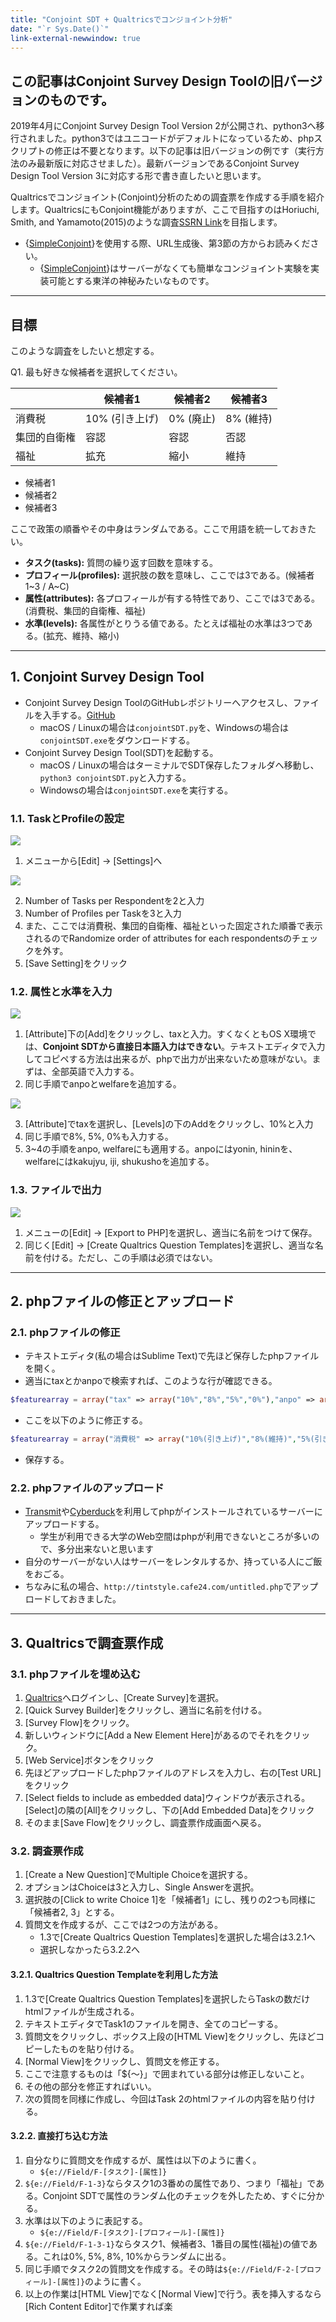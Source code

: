 ```yaml
---
title: "Conjoint SDT + Qualtricsでコンジョイント分析"
date: "`r Sys.Date()`"
link-external-newwindow: true
---
```


:::{.callout-important}
## この記事はConjoint Survey Design Toolの旧バージョンのものです。

2019年4月にConjoint Survey Design Tool Version 2が公開され、python3へ移行されました。python3ではユニコードがデフォルトになっているため、phpスクリプトの修正は不要となります。以下の記事は旧バージョンの例です（実行方法のみ最新版に対応させました）。最新バージョンであるConjoint Survey Design Tool Version 3に対応する形で書き直したいと思います。
:::

Qualtricsでコンジョイント(Conjoint)分析のための調査票を作成する手順を紹介します。QualtricsにもConjoint機能がありますが、ここで目指すのはHoriuchi, Smith, and Yamamoto(2015)のような調査<span class="jay_btn">[SSRN Link](http://papers.ssrn.com/sol3/papers.cfm?abstract_id=2627907)</span>を目指します。

* {[SimpleConjoint](https://github.com/JaehyunSong/SimpleConjoint)}を使用する際、URL生成後、第3節の方からお読みください。
   * {[SimpleConjoint](https://github.com/JaehyunSong/SimpleConjoint)}はサーバーがなくても簡単なコンジョイント実験を実装可能とする東洋の神秘みたいなものです。

---

## 目標

このような調査をしたいと想定する。

Q1. 最も好きな候補者を選択してください。

||候補者1|候補者2|候補者3|
|---|---|---|---|
|消費税|10% (引き上げ)|0% (廃止)|8% (維持)|
|集団的自衛権|容認|容認|否認|
|福祉|拡充|縮小|維持|

* 候補者1
* 候補者2
* 候補者3


ここで政策の順番やその中身はランダムである。ここで用語を統一しておきたい。

* **タスク(tasks):** 質問の繰り返す回数を意味する。
* **プロフィール(profiles):** 選択肢の数を意味し、ここでは3である。(候補者1~3 / A~C)
* **属性(attributes):** 各プロフィールが有する特性であり、ここでは3である。(消費税、集団的自衛権、福祉)
* **水準(levels):** 各属性がとりうる値である。たとえば福祉の水準は3つである。(拡充、維持、縮小)
    
---

## 1. Conjoint Survey Design Tool

* Conjoint Survey Design ToolのGitHubレポジトリーへアクセスし、ファイルを入手する。<span class="jay_btn">[GitHub](https://github.com/astrezhnev/conjointsdt)</span>
   * macOS / Linuxの場合は`conjointSDT.py`を、Windowsの場合は`conjointSDT.exe`をダウンロードする。

* Conjoint Survey Design Tool(SDT)を起動する。
    * macOS / Linuxの場合はターミナルでSDT保存したフォルダへ移動し、`python3 conjointSDT.py`と入力する。
    * Windowsの場合は`conjointSDT.exe`を実行する。

### 1.1. TaskとProfileの設定

![](Figs/SDT/002.png)

1. メニューから[Edit] → [Settings]へ

![](Figs/SDT/003.png)

2. Number of Tasks per Respondentを2と入力
3. Number of Profiles per Taskを3と入力
4. また、ここでは消費税、集団的自衛権、福祉といった固定された順番で表示されるのでRandomize order of attributes for each respondentsのチェックを外す。
5. [Save Setting]をクリック


### 1.2. 属性と水準を入力

![](Figs/SDT/004.png)

1. [Attribute]下の[Add]をクリックし、taxと入力。すくなくともOS X環境では、**Conjoint SDTから直接日本語入力はできない**。テキストエディタで入力してコピペする方法は出来るが、phpで出力が出来ないため意味がない。まずは、全部英語で入力する。
2. 同じ手順でanpoとwelfareを追加する。

![](Figs/SDT/005.png)

3. [Attribute]でtaxを選択し、[Levels]の下のAddをクリックし、10%と入力
4. 同じ手順で8%, 5%, 0%も入力する。
5. 3~4の手順をanpo, welfareにも適用する。anpoにはyonin, hininを、welfareにはkakujyu, iji, shukushoを追加する。


### 1.3. ファイルで出力

![](Figs/SDT/006.png)

1. メニューの[Edit] → [Export to PHP]を選択し、適当に名前をつけて保存。
2. 同じく[Edit] → [Create Qualtrics Question Templates]を選択し、適当な名前を付ける。ただし、この手順は必須ではない。

---

## 2. phpファイルの修正とアップロード

### 2.1. phpファイルの修正

* テキストエディタ(私の場合はSublime Text)で先ほど保存したphpファイルを開く。
* 適当にtaxとかanpoで検索すれば、このような行が確認できる。

```php
$featurearray = array("tax" => array("10%","8%","5%","0%"),"anpo" => array("yonin","hinin"),"welfare" => array("kakujyu","iji","shukusho"));
```

* ここを以下のように修正する。

```php
$featurearray = array("消費税" => array("10%(引き上げ)","8%(維持)","5%(引き下げ)","0%(廃止)"),"集団的自衛権" => array("容認","否認"),"福祉" => array("拡充","維持","縮小"));
```

* 保存する。

### 2.2. phpファイルのアップロード

* [Transmit](https://panic.com/transmit/)や[Cyberduck](https://cyberduck.io/?l=en)を利用してphpがインストールされているサーバーにアップロードする。
    * 学生が利用できる大学のWeb空間はphpが利用できないところが多いので、多分出来ないと思います
* 自分のサーバーがない人はサーバーをレンタルするか、持っている人にご飯をおごる。
* ちなみに私の場合、`http://tintstyle.cafe24.com/untitled.php`でアップロードしておきました。

---

## 3. Qualtricsで調査票作成

### 3.1. phpファイルを埋め込む

1. [Qualtrics](http://www.qualtrics.com/)へログインし、[Create Survey]を選択。
2. [Quick Survey Builder]をクリックし、適当に名前を付ける。
3. [Survey Flow]をクリック。
4. 新しいウィンドウに[Add a New Element Here]があるのでそれをクリック。
5. [Web Service]ボタンをクリック
6. 先ほどアップロードしたphpファイルのアドレスを入力し、右の[Test URL]をクリック
7. [Select fields to include as embedded data]ウィンドウが表示される。[Select]の隣の[All]をクリックし、下の[Add Embedded Data]をクリック
8. そのまま[Save Flow]をクリックし、調査票作成画面へ戻る。

### 3.2. 調査票作成

1. [Create a New Question]でMultiple Choiceを選択する。
2. オプションはChoiceは3と入力し、Single Answerを選択。
3. 選択肢の[Click to write Choice 1]を「候補者1」にし、残りの2つも同様に「候補者2, 3」とする。
4. 質問文を作成するが、ここでは2つの方法がある。
    * 1.3で[Create Qualtrics Question Templates]を選択した場合は3.2.1へ
    * 選択しなかったら3.2.2へ
    
#### 3.2.1. Qualtrics Question Templateを利用した方法

1. 1.3で[Create Qualtrics Question Templates]を選択したらTaskの数だけhtmlファイルが生成される。
2. テキストエディタでTask1のファイルを開き、全てのコピーする。
3. 質問文をクリックし、ボックス上段の[HTML View]をクリックし、先ほどコピーしたものを貼り付ける。
4. [Normal View]をクリックし、質問文を修正する。
5. ここで注意するものは「${〜}」で囲まれている部分は修正しないこと。
6. その他の部分を修正すればいい。
7. 次の質問を同様に作成し、今回はTask 2のhtmlファイルの内容を貼り付ける。

#### 3.2.2. 直接打ち込む方法

1. 自分なりに質問文を作成するが、属性は以下のように書く。
    * `${e://Field/F-[タスク]-[属性]}`
2. `${e://Field/F-1-3}`ならタスク1の3番めの属性であり、つまり「福祉」である。Conjoint SDTで属性のランダム化のチェックを外したため、すぐに分かる。
3. 水準は以下のように表記する。
    * `${e://Field/F-[タスク]-[プロフィール]-[属性]}`
4. `${e://Field/F-1-3-1}`ならタスク1、候補者3、1番目の属性(福祉)の値である。これは0%, 5%, 8%, 10%からランダムに出る。
5. 同じ手順でタスク2の質問文を作成する。その時は`${e://Field/F-2-[プロフィール]-[属性]}`のように書く。
6. 以上の作業は[HTML View]でなく[Normal View]で行う。表を挿入するなら[Rich Content Editor]で作業すれば楽